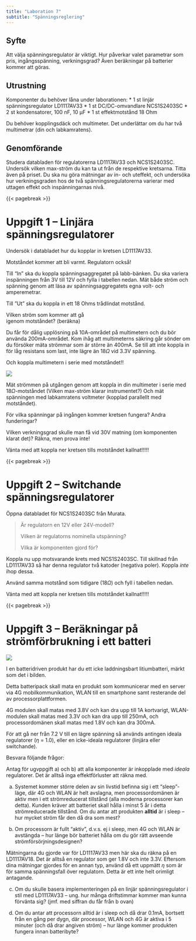 ```yaml
---
title: "Laboration 7"
subtitle: "Spänningsreglering"
---
```


\maketitle

## Syfte

Att välja spänningsregulator är viktigt.
Hur påverkar valet parametrar som pris, ingångsspänning, verkningsgrad?
Även beräkningar på batterier kommer att göras.


## Utrustning

Komponenter du behöver låna under laborationen:
  * 1 st linjär spänningsregulator LD1117AV33
  * 1 st DC/DC-omvandlare NCS1S2403SC
  * 2 st kondensatorer, 100 nF, 10 μF
  * 1 st effektmotstånd 18 Ohm

Du behöver kopplingsdäck och multimeter. Det underlättar om du har två multimetrar (din och labkamratens).


## Genomförande

Studera databladen för regulatorerna LD1117AV33 och NCS1S2403SC.
Undersök vilken max-ström du kan ta ut från de respektive kretsarna.
Titta även på priset.
Du ska nu göra mätningar av in- och uteffekt, och undersöka hur verkningsgraden hos de två spänningsregulatorerna varierar med uttagen effekt och inspänningarnas nivå.


{{< pagebreak >}}











# Uppgift 1 -- Linjära spänningsregulatorer

Undersök i databladet hur du kopplar in kretsen LD1117AV33.

::::::{.column-margin}
:::{.callout-warning title="**OBS!**"}
Motståndet kommer att bli varmt.
Regulatorn också!
:::
::::::

Till "In" ska du koppla spänningsaggregatet på labb-bänken.
Du ska variera inspänningen från 3V till 12V och fylla i tabellen nedan. Mät både ström och spänning genom att läsa av spänningsaggregatets egna volt- och amperemetrar.

Till ”Ut” ska du koppla in ett 18 Ohms trådlindat motstånd.

\vspace{5mm}

| Vilken ström som kommer att gå 
| igenom motståndet? (beräkna) \ansline{35mm}

\vspace{5mm}

::::::{.column-margin}
:::{.callout-warning title="**OBS!**"}
Du får för dålig upplösning på 10A-området på multimetern och du bör använda 200mA-området.
Kom ihåg att multimeterns säkring går sönder om du försöker mäta strömmar som är större än 400mA.
Se till att inte koppla in för låg resistans som last, inte lägre än 18$\Omega$ vid 3.3V spänning.

Och koppla multimetern i serie med motståndet!!
:::
::::::

![](img7/image1.png)

Mät strömmen på utgången genom att koppla in din multimeter i serie med 18$\Omega$-motståndet (Vilken max-ström klarar instrumentet?)
Och mät spänningen med labkamratens voltmeter (kopplad parallellt med motståndet).


\vspace{5mm}

\begin{TAB}(c,20mm,20mm)[5pt]{|r|c|c|c|c|c|c|}{|c|c|c|c|c|c|c|c|c|c|c|}
  \normalsize{\ix{V}{in}} & \normalsize{\ix{I}{in}} & \normalsize{\ix{P}{in}} & \normalsize{\ix{V}{ut}} & \normalsize{\ix{I}{ut}} & \normalsize{\ix{P}{ut}} & \normalsize{$\eta$} \\
  \normalsize{ 3 V} & & & & & & \\
  \normalsize{ 4 V} & & & & & & \\
  \normalsize{ 5 V} & & & & & & \\
  \normalsize{ 6 V} & & & & & & \\
  \normalsize{ 7 V} & & & & & & \\
  \normalsize{ 8 V} & & & & & & \\
  \normalsize{ 9 V} & & & & & & \\
  \normalsize{10 V} & & & & & & \\
  \normalsize{11 V} & & & & & & \\
  \normalsize{12 V} & & & & & & \\
\end{TAB}


[\notes{4}{\marginparwidth}]{.aside}För vilka spänningar på ingången kommer kretsen fungera? Andra funderingar?

Vilken verkningsgrad skulle man få vid 30V matning (om komponenten klarat det)?
Räkna, men prova inte!

\vfill

:::{.callout-warning title="**OBS!**"}
Vänta med att koppla ner kretsen tills motståndet kallnat!!!!!
:::

{{< pagebreak >}}










# Uppgift 2 -- Switchande spänningsregulatorer

Öppna databladet för NCS1S2403SC från Murata.

>
> Är regulatorn en 12V eller 24V-modell?[\ansline{35mm}]{.aside}
>
> Vilken är regulatorns nominella utspänning?[\ansline{35mm}]{.aside}
>
> Vilka \ix{V}{in} är komponenten gjord för?[\ansline{35mm}]{.aside}
> 


Koppla nu upp motsvarande krets med NCS1S2403SC.
Till skillnad från LD1117AV33 så har denna regulator två katoder (negativa poler).
Koppla *inte* ihop dessa.

Använd samma motstånd som tidigare (18$\Omega$) och fyll i tabellen nedan.

\begin{TAB}(c,20mm,20mm)[5pt]{|r|c|c|c|c|c|c|}{|c|c|c|c|c|c|c|c|c|c|c|}
  \normalsize{\ix{V}{in}} & \normalsize{\ix{I}{in}} & \normalsize{\ix{P}{in}} & \normalsize{\ix{V}{ut}} & \normalsize{\ix{I}{ut}} & \normalsize{\ix{P}{ut}} & \normalsize{$\eta$} \\
  \normalsize{ 7 V} & & & & & & \\
  \normalsize{ 8 V} & & & & & & \\
  \normalsize{ 9 V} & & & & & & \\
  \normalsize{10 V} & & & & & & \\
  \normalsize{11 V} & & & & & & \\
  \normalsize{12 V} & & & & & & \\
  \normalsize{15 V} & & & & & & \\
  \normalsize{20 V} & & & & & & \\
  \normalsize{25 V} & & & & & & \\
  \normalsize{30 V} & & & & & & \\
\end{TAB}

:::{.callout-warning title="**OBS!**"}
Vänta med att koppla ner kretsen tills motståndet kallnat!!!!!
:::

{{< pagebreak >}}











# Uppgift 3 -- Beräkningar på strömförbrukning i ett batteri

:::{.column-margin}
![](img7/image2.png)
:::
I en batteridriven produkt har du ett icke laddningsbart litiumbatteri, märkt som det i bilden.


Detta batteripack skall mata en produkt som kommunicerar med en server via 4G mobilkommunikation, WLAN till en smartphone samt resterande del av processorplattformen.

4G modulen skall matas med 3.8V och kan dra upp till 1A kortvarigt, WLAN-modulen skall matas med 3.3V och kan dra upp till 250mA, och processordomänen skall matas med 1.8V och kan dra 300mA.

För att gå ner från 7.2 V till en lägre spänning så används antingen ideala regulatorer ($\eta$ = 1.0), eller en icke-ideala regulatorer (linjära eller switchande).

Besvara följande frågor:

:::{.column-margin}
Antag för ugvppgift a) och b) att alla komponenter är inkopplade med *ideala* regulatorer.
Det är alltså inga effektförluster att räkna med.
:::

  a) Systemet kommer större delen av sin livstid befinna sig i ett "sleep"-läge, där 4G och WLAN är helt avslagna, men processordomänen är aktiv men i ett strömreducerat tillstånd (alla moderna processorer kan detta).
    Kunden kräver att batteriet skall hålla i minst 5 år i detta strömreducerade tillstånd.
    Om du antar att produkten **alltid** är i sleep -- hur mycket ström får den då dra som mest?

  b) Om processorn är fullt "aktiv", d.v.s. ej i sleep, men 4G och WLAN är avstängda – hur länge bör batteriet hålla om du gör rätt avseende strömförsörjningsdesignen?

:::{.column-margin}
Mätningarna du gjorde var för LD1117AV33 men här ska du räkna på en LD1117AV18.
Det är alltså en regulator som ger 1.8V och inte 3.3V. 
Eftersom dina mätningar gjordes för en annan typ, använd då ett uppmätt $\eta$ som är för samma spänningsfall över regulatorn.
Detta är ett inte helt orimligt antagande.
:::

  c) Om du skulle basera implementeringen på en linjär spänningsregulator i stil med LD1117AV33 – ung. hur många driftstimmar kommer man kunna förvänta sig?
    (jmf. med siffran du får från b ovan)

  d) Om du antar att processorn alltid är i sleep och då drar 0.1mA, bortsett från en gång per dygn, där processor, WLAN och 4G är aktiva i 5 minuter (och då drar angiven ström) -- hur länge kommer produkten fungera innan batteribyte?


